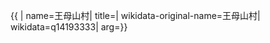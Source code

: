 {{ {{{1|PRC admin/showdata}}}|
name=王母山村|
title=|
wikidata-original-name=王母山村|
wikidata=q14193333|
arg={{{arg|}}}}}